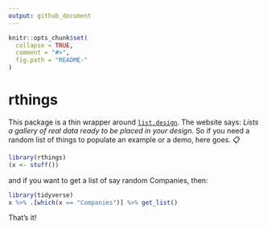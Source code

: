 ```yaml
---
output: github_document
---
```


<!-- README.md is generated from README.Rmd. Please edit that file -->

```r
knitr::opts_chunk$set(
  collapse = TRUE,
  comment = "#>",
  fig.path = "README-"
)
```

# rthings

This package is a thin wrapper around [`list.design`](http://lists.design/). The website says: _Lists a gallery of real data ready to be placed in your design._ So if you need a random list of things to populate an example or a demo, here goes. 📋

```r
library(rthings)
(x <- stuff())
```


and if you want to get a list of say random Companies, then:


```r
library(tidyverse)  
x %>% .[which(x == "Companies")] %>% get_list()
```

That's it!

